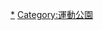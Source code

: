 {{Catnav|頁面分類|..|公園類型|國家公園|台灣公園}}
{{Catnav|頁面分類|..|各國地理|台灣地理|台灣公園}}

{{catmore|台灣運動公園列表}}
[[Category:台灣公園|*]]
[[Category:運動公園|Category:運動公園]]